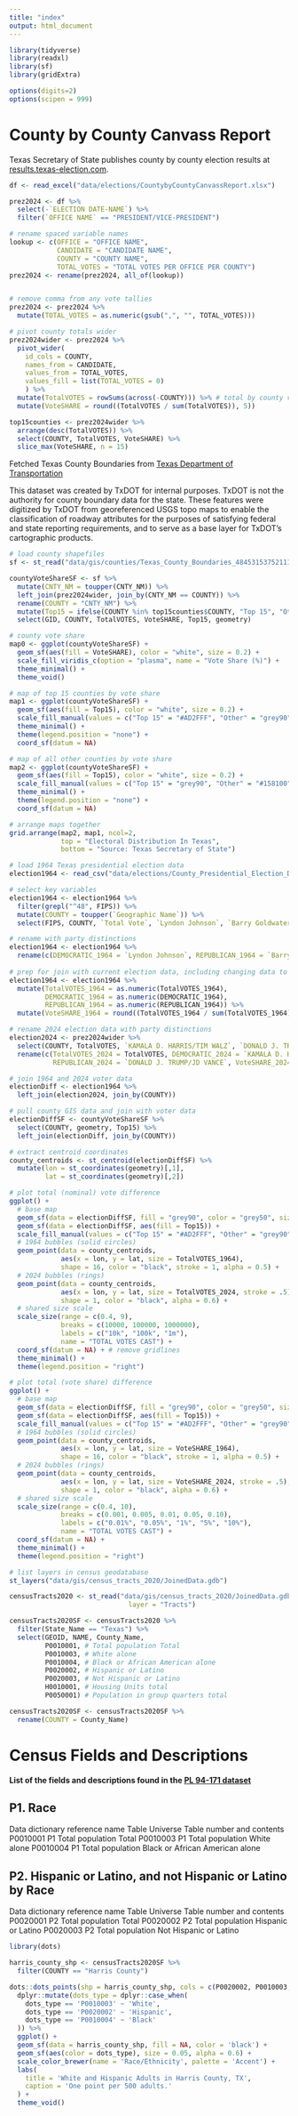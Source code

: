 ```yaml
---
title: "index"
output: html_document
---
```


```r

library(tidyverse)
library(readxl)
library(sf)
library(gridExtra)

options(digits=2)
options(scipen = 999)

```

# County by County Canvass Report

Texas Secretary of State publishes county by county election results at [results.texas-election.com](https://results.texas-election.com/races).


```r

df <- read_excel("data/elections/CountybyCountyCanvassReport.xlsx")

prez2024 <- df %>%
  select(-`ELECTION DATE-NAME`) %>%
  filter(`OFFICE NAME` == "PRESIDENT/VICE-PRESIDENT")

```


```r

# rename spaced variable names
lookup <- c(OFFICE = "OFFICE NAME",
            CANDIDATE = "CANDIDATE NAME",
            COUNTY = "COUNTY NAME",
            TOTAL_VOTES = "TOTAL VOTES PER OFFICE PER COUNTY")
prez2024 <- rename(prez2024, all_of(lookup)) 


# remove comma from any vote tallies
prez2024 <- prez2024 %>% 
  mutate(TOTAL_VOTES = as.numeric(gsub(",", "", TOTAL_VOTES)))

# pivot county totals wider
prez2024wider <- prez2024 %>%
  pivot_wider(
    id_cols = COUNTY,
    names_from = CANDIDATE,
    values_from = TOTAL_VOTES,
    values_fill = list(TOTAL_VOTES = 0)
    ) %>%
  mutate(TotalVOTES = rowSums(across(-COUNTY))) %>% # total by county votes
  mutate(VoteSHARE = round((TotalVOTES / sum(TotalVOTES)), 5))


```

```r

top15counties <- prez2024wider %>%
  arrange(desc(TotalVOTES)) %>%
  select(COUNTY, TotalVOTES, VoteSHARE) %>%
  slice_max(VoteSHARE, n = 15)

```

Fetched Texas County Boundaries from [Texas Department of Transportation](https://gis-txdot.opendata.arcgis.com/datasets/texas-county-boundaries/explore?location=28.324243%2C-96.928342%2C5.62)

This dataset was created by TxDOT for internal purposes. TxDOT is not the authority for county boundary data for the state. These features were digitized by TxDOT from georeferenced USGS topo maps to enable the classification of roadway attributes for the purposes of satisfying federal and state reporting requirements, and to serve as a base layer for TxDOT's cartographic products. 


```r

# load county shapefiles
sf <- st_read("data/gis/counties/Texas_County_Boundaries_4845315375211121464/County_Boundaries.shp")

countyVoteShareSF <- sf %>%
  mutate(CNTY_NM = toupper(CNTY_NM)) %>%
  left_join(prez2024wider, join_by(CNTY_NM == COUNTY)) %>%
  rename(COUNTY = "CNTY_NM") %>%
  mutate(Top15 = ifelse(COUNTY %in% top15counties$COUNTY, "Top 15", "Other")) %>%
  select(GID, COUNTY, TotalVOTES, VoteSHARE, Top15, geometry)

```


```r

# county vote share
map0 <- ggplot(countyVoteShareSF) +
  geom_sf(aes(fill = VoteSHARE), color = "white", size = 0.2) +
  scale_fill_viridis_c(option = "plasma", name = "Vote Share (%)") +
  theme_minimal() +
  theme_void()

# map of top 15 counties by vote share
map1 <- ggplot(countyVoteShareSF) +
  geom_sf(aes(fill = Top15), color = "white", size = 0.2) +
  scale_fill_manual(values = c("Top 15" = "#AD2FFF", "Other" = "grey90")) +
  theme_minimal() +
  theme(legend.position = "none") +
  coord_sf(datum = NA)

# map of all other counties by vote share
map2 <- ggplot(countyVoteShareSF) +
  geom_sf(aes(fill = Top15), color = "white", size = 0.2) +
  scale_fill_manual(values = c("Top 15" = "grey90", "Other" = "#158100")) +
  theme_minimal() +
  theme(legend.position = "none") +
  coord_sf(datum = NA)

# arrange maps together
grid.arrange(map2, map1, ncol=2,
             top = "Electoral Distribution In Texas",
             bottom = "Source: Texas Secretary of State")

```


```r

# load 1964 Texas presidential election data
election1964 <- read_csv("data/elections/County_Presidential_Election_Data_1964_0_0_2.csv") 

# select key variables
election1964 <- election1964 %>%
  filter(grepl("^48", FIPS)) %>%                 
  mutate(COUNTY = toupper(`Geographic Name`)) %>%
  select(FIPS, COUNTY, `Total Vote`, `Lyndon Johnson`, `Barry Goldwater`) 

# rename with party distinctions
election1964 <- election1964 %>%
  rename(c(DEMOCRATIC_1964 = `Lyndon Johnson`, REPUBLICAN_1964 = `Barry Goldwater`, TotalVOTES_1964 = `Total Vote`))
  
# prep for join with current election data, including changing data to doubles
election1964 <- election1964 %>%
  mutate(TotalVOTES_1964 = as.numeric(TotalVOTES_1964),
         DEMOCRATIC_1964 = as.numeric(DEMOCRATIC_1964),
         REPUBLICAN_1964 = as.numeric(REPUBLICAN_1964)) %>%
  mutate(VoteSHARE_1964 = round((TotalVOTES_1964 / sum(TotalVOTES_1964)), 5))

# rename 2024 election data with party distinctions
election2024 <- prez2024wider %>%
  select(COUNTY, TotalVOTES, `KAMALA D. HARRIS/TIM WALZ`, `DONALD J. TRUMP/JD VANCE`, VoteSHARE) %>%
  rename(c(TotalVOTES_2024 = TotalVOTES, DEMOCRATIC_2024 = `KAMALA D. HARRIS/TIM WALZ`, 
           REPUBLICAN_2024 = `DONALD J. TRUMP/JD VANCE`, VoteSHARE_2024 = VoteSHARE))

# join 1964 and 2024 voter data
electionDiff <- election1964 %>%
  left_join(election2024, join_by(COUNTY))

# pull county GIS data and join with voter data
electionDiffSF <- countyVoteShareSF %>%
  select(COUNTY, geometry, Top15) %>%
  left_join(electionDiff, join_by(COUNTY))

```

```r

# extract centroid coordinates
county_centroids <- st_centroid(electionDiffSF) %>%
  mutate(lon = st_coordinates(geometry)[,1],
         lat = st_coordinates(geometry)[,2])

# plot total (nominal) vote difference
ggplot() +
  # base map
  geom_sf(data = electionDiffSF, fill = "grey90", color = "grey50", size = 0.2) +
  geom_sf(data = electionDiffSF, aes(fill = Top15)) +
  scale_fill_manual(values = c("Top 15" = "#AD2FFF", "Other" = "grey90")) +
  # 1964 bubbles (solid circles)
  geom_point(data = county_centroids,
             aes(x = lon, y = lat, size = TotalVOTES_1964),
             shape = 16, color = "black", stroke = 1, alpha = 0.5) +
  # 2024 bubbles (rings)
  geom_point(data = county_centroids,
             aes(x = lon, y = lat, size = TotalVOTES_2024, stroke = .5),
             shape = 1, color = "black", alpha = 0.6) +
  # shared size scale
  scale_size(range = c(0.4, 9), 
             breaks = c(10000, 100000, 1000000), 
             labels = c("10k", "100k", "1m"),
             name = "TOTAL VOTES CAST") +
  coord_sf(datum = NA) + # remove gridlines
  theme_minimal() +
  theme(legend.position = "right")

# plot total (vote share) difference
ggplot() +
  # base map
  geom_sf(data = electionDiffSF, fill = "grey90", color = "grey50", size = 0.2) +
  geom_sf(data = electionDiffSF, aes(fill = Top15)) +
  scale_fill_manual(values = c("Top 15" = "#AD2FFF", "Other" = "grey90")) +
  # 1964 bubbles (solid circles)
  geom_point(data = county_centroids,
             aes(x = lon, y = lat, size = VoteSHARE_1964),
             shape = 16, color = "black", stroke = 1, alpha = 0.5) +
  # 2024 bubbles (rings)
  geom_point(data = county_centroids,
             aes(x = lon, y = lat, size = VoteSHARE_2024, stroke = .5),
             shape = 1, color = "black", alpha = 0.6) +
  # shared size scale
  scale_size(range = c(0.4, 10), 
             breaks = c(0.001, 0.005, 0.01, 0.05, 0.10), 
             labels = c("0.01%", "0.05%", "1%", "5%", "10%"),
             name = "TOTAL VOTES CAST") +
  coord_sf(datum = NA) +
  theme_minimal() +
  theme(legend.position = "right")

```
```r

# list layers in census geodatabase
st_layers("data/gis/census_tracts_2020/JoinedData.gdb")

censusTracts2020 <- st_read("data/gis/census_tracts_2020/JoinedData.gdb",
                              layer = "Tracts")

censusTracts2020SF <- censusTracts2020 %>%
  filter(State_Name == "Texas") %>%
  select(GEOID, NAME, County_Name, 
         P0010001, # Total population Total
         P0010003, # White alone
         P0010004, # Black or African American alone
         P0020002, # Hispanic or Latino
         P0020003, # Not Hispanic or Latino
         H0010001, # Housing Units total
         P0050001) # Population in group quarters total

censusTracts2020SF <- censusTracts2020SF %>%
  rename(COUNTY = County_Name)

```

# Census Fields and Descriptions

**List of the fields and descriptions found in the [PL 94-171 dataset](https://redistrictingdatahub.org/data/about-our-data/pl-94171-dataset/fields-and-descriptions/)**

## P1. Race
Data dictionary reference name  Table   Universe	        Table number and contents
P0010001	                      P1	    Total population	Total
P0010003	                      P1	    Total population	White alone
P0010004	                      P1	    Total population	Black or African American alone

## P2. Hispanic or Latino, and not Hispanic or Latino by Race
Data dictionary reference name  Table   Universe	        Table number and contents
P0020001	                      P2	    Total population	Total
P0020002	                      P2	    Total population	Hispanic or Latino
P0020003	                      P2	    Total population	Not Hispanic or Latino

```r

library(dots)

harris_county_shp <- censusTracts2020SF %>%
  filter(COUNTY == "Harris County")

dots::dots_points(shp = harris_county_shp, cols = c(P0020002, P0010003, P0010004), divisor = 15)  %>% 
  dplyr::mutate(dots_type = dplyr::case_when(
    dots_type == 'P0010003' ~ 'White',
    dots_type == 'P0020002' ~ 'Hispanic',
    dots_type == 'P0010004' ~ 'Black'
  )) %>% 
  ggplot() +
  geom_sf(data = harris_county_shp, fill = NA, color = 'black') + 
  geom_sf(aes(color = dots_type), size = 0.05, alpha = 0.6) +
  scale_color_brewer(name = 'Race/Ethnicity', palette = 'Accent') + 
  labs(
    title = 'White and Hispanic Adults in Harris County, TX',
    caption = 'One point per 500 adults.'
  ) + 
  theme_void()

```

